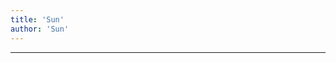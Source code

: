 ```yaml
---
title: 'Sun'
author: 'Sun'
---
```


---

<CharacterInfo
    name='Sun'
    image='/assets/icons/otom/wiki media/chars/Sun.png' 
    caption='por que você não vai jogar baseball?'
    icon='/assets/icons/otom/wiki media/icons/sun.png'
    nickname="Trouxa"
    pronouns='ele/dele'
    species='Sol'
    voice='Pedro Bola'
    hobbies='N/A'
/>